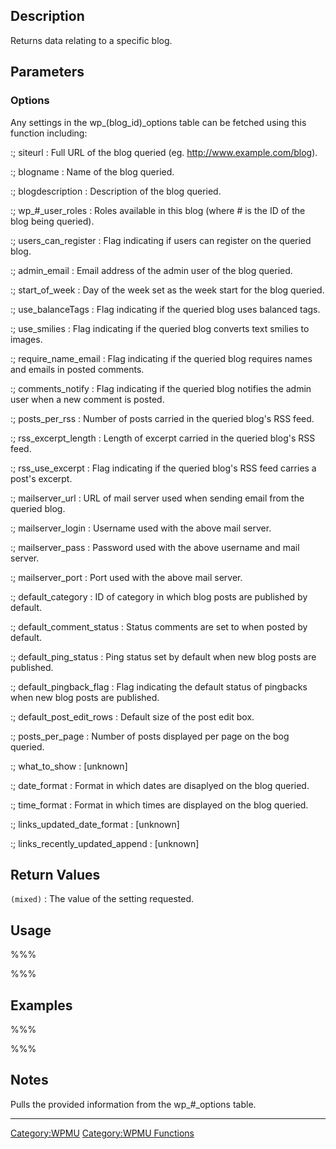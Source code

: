 {{merge-into|[[Function_Reference/get_blog_option]]}}

== Description ==

Returns data relating to a specific blog.

== Parameters ==

{{Parameter|$blog_id|integer|ID of blog queried.}}
{{Parameter|$setting|string|Name of setting to fetch.}}
{{Parameter|$default|integer|Deprecated.|optional|false}}

=== Options ===
Any settings in the wp_(blog_id)_options table can be fetched using this function including:
:; siteurl : Full URL of the blog queried (eg. http://www.example.com/blog).
:; blogname : Name of the blog queried.
:; blogdescription : Description of the blog queried.
:; wp_#_user_roles : Roles available in this blog (where # is the ID of the blog being queried).
:; users_can_register : Flag indicating if users can register on the queried blog.
:; admin_email : Email address of the admin user of the blog queried.
:; start_of_week : Day of the week set as the week start for the blog queried.
:; use_balanceTags : Flag indicating if the queried blog uses balanced tags.
:; use_smilies : Flag indicating if the queried blog converts text smilies to images.
:; require_name_email : Flag indicating if the queried blog requires names and emails in posted comments.
:; comments_notify : Flag indicating if the queried blog notifies the admin user when a new comment is posted.
:; posts_per_rss : Number of posts carried in the queried blog's RSS feed.
:; rss_excerpt_length : Length of excerpt carried in the queried blog's RSS feed.
:; rss_use_excerpt : Flag indicating if the queried blog's RSS feed carries a post's excerpt.
:; mailserver_url : URL of mail server used when sending email from the queried blog.
:; mailserver_login : Username used with the above mail server.
:; mailserver_pass : Password used with the above username and mail server.
:; mailserver_port : Port used with the above mail server.
:; default_category : ID of category in which blog posts are published by default.
:; default_comment_status : Status comments are set to when posted by default.
:; default_ping_status : Ping status set by default when new blog posts are published.
:; default_pingback_flag : Flag indicating the default status of pingbacks when new blog posts are published.
:; default_post_edit_rows : Default size of the post edit box.
:; posts_per_page : Number of posts displayed per page on the bog queried.
:; what_to_show : [unknown]
:; date_format : Format in which dates are disaplyed on the blog queried.
:; time_format : Format in which times are displayed on the blog queried.
:; links_updated_date_format : [unknown]
:; links_recently_updated_append : [unknown]

== Return Values ==
; <tt>(mixed)</tt> : The value of the setting requested.

== Usage ==
%%%<?php get_blog_option($blog_id, $setting, $default); ?>%%%

== Examples ==

%%%<?php
$blog_id = 1;
echo 'Blog '.$blog_id.' is called '.get_blog_option( $blog_id, 'blogname' );
?>%%%

== Notes ==

Pulls the provided information from the wp_#_options table.

----

[[Category:WPMU]]
[[Category:WPMU Functions]]